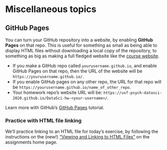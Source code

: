 # Miscellaneous topics

## GitHub Pages

You can turn your GitHub repository into a website, by enabling __GitHub Pages__
on that repo. This is useful for something as small as being able to display 
HTML files without downloading a local copy of the repository, to something as 
big as making a full fledged website like the [course website](https://wiernik-datasci.netlify.com).

- If you make a GitHub repo called `yourusername.github.io`, and enable GitHub 
  Pages on that repo, then the URL of the website will be `https://yourusername.github.io/`.
- If you enable GitHub pages on any other repo, the URL for that repo will be
  `https://yourusername.github.io/name_of_other_repo`.
- Your homework repo's website URL will be: 
  `https://usf-psych-datasci-2020.github.io/DataSci-hw-<your-username>/`.

Learn more with GitHub's [GitHub Pages](https://pages.github.com/) tutorial.

### Practice with HTML file linking

We'll practice linking to an HTML file for today's exercise, by following the instructions on the (new!) ["Viewing and Linking to HTML Files"](https://wiernik-datasci.netlify.com/evaluation/assignments/#viewing-and-linking-to-html-files) on the assignments home page.
